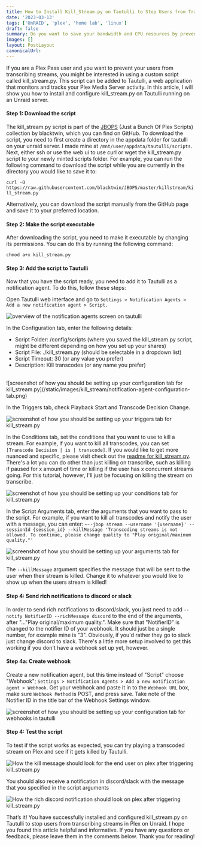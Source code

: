 ```yaml
---
title: How to Install Kill_Stream.py on Tautulli to Stop Users from Transcribing Streams in Plex on an Unraid server
date: '2023-03-13'
tags: ['UnRAID', 'plex', 'home lab', 'linux']
draft: false
summary: Do you want to save your bandwidth and CPU resources by preventing your Plex users from transcribing streams? If so, you should check out kill_stream.py, a custom script that can kill any stream based on your conditions... such as a user transcribing content that you would rather they didn't. I can show you how.
images: []
layout: PostLayout
canonicalUrl:
---
```


If you are a Plex Pass user and you want to prevent your users from transcribing streams, you might be interested in using a custom script called kill_stream.py. This script can be added to Tautulli, a web application that monitors and tracks your Plex Media Server activity. In this article, I will show you how to install and configure kill_stream.py on Tautulli running on an Unraid server.

#### Step 1: Download the script

The kill_stream.py script is part of the [JBOPS](https://github.com/blacktwin/JBOPS/) (Just a Bunch Of Plex Scripts) collection by blacktwin, which you can find on GitHub. To download the script, you need to first create a directory in the appdata folder for tautulli on your unraid server. I made mine at `/mnt/user/appdata/tautulli/scripts`. Next, either ssh or use the web ui to use curl or wget the kill_stream.py script to your newly minted scripts folder. For example, you can run the following command to download the script while you are currently in the directory you would like to save it to:

`curl -O https://raw.githubusercontent.com/blacktwin/JBOPS/master/killstream/kill_stream.py`

Alternatively, you can download the script manually from the GitHub page and save it to your preferred location.

#### Step 2: Make the script executable

After downloading the script, you need to make it executable by changing its permissions. You can do this by running the following command:

`chmod a+x kill_stream.py`

#### Step 3: Add the script to Tautulli

Now that you have the script ready, you need to add it to Tautulli as a notification agent. To do this, follow these steps:

Open Tautulli web interface and go to `Settings > Notification Agents > Add a new notification agent > Script.`

![overview of the notification agents screen on tautulli](/static/images/kill_stream/notification-agents-screen.png)

In the Configuration tab, enter the following details:

- Script Folder: /config/scripts (where you saved the kill_stream.py script, might be different depending on how you set up your shares)
- Script File: ./kill_stream.py (should be selectable in a dropdown list)
- Script Timeout: 30 (or any value you prefer)
- Description: Kill transcodes (or any name you prefer)

<br />
![screenshot of how you should be setting up your configuration tab for kill_stream.py](/static/images/kill_stream/notification-agent-configuration-tab.png)

In the Triggers tab, check Playback Start and Transcode Decision Change.

![screenshot of how you should be setting up your triggers tab for kill_stream.py](/static/images/kill_stream/notification-agent-triggers-tab.png)

In the Conditions tab, set the conditions that you want to use to kill a stream. For example, if you want to kill all transcodes, you can set `[Transcode Decision | is | transcode]`. If you would like to get more nuanced and specific, please visit check out the [readme for kill_stream.py](https://github.com/blacktwin/JBOPS/tree/master/killstream). There's a lot you can do other than just killing on transcribe, such as killing if paused for x amount of time or killing if the user has x concurrent streams going. For this tutorial, however, I'll just be focusing on killing the stream on transcribe.

![screenshot of how you should be setting up your conditions tab for
kill_stream.py](/static/images/kill_stream/notification-agent-conditions-tab.png)

In the Script Arguments tab, enter the arguments that you want to pass to the script. For example, if you want to kill all transcodes and notify the user with a message, you can enter:
`–--jbop stream --username '{username}' --sessionId {session_id} --killMessage 'Transcoding streams is not allowed. To continue, please change quality to "Play original/maximum quality."'`

![screenshot of how you should be setting up your arguments tab for
kill_stream.py](/static/images/kill_stream/notification-agent-arguments-tab.png)

The `--killMessage` argument specifies the message that will be sent to the user when their stream is killed. Change it to whatever you would like to show up when the users stream is killed!

#### Step 4: Send rich notifications to discord or slack

In order to send rich notifications to discord/slack, you just need to add `--notify NotifierID --richMessage discord` to the end of the arguments, after "..."Play original/maximum quality.". Make sure that "NotifierID" is changed to the notifier ID of your webhook. It should just be a single number, for example mine is "3". Obviously, if you'd rather they go to slack just change discord to slack. There's a little more setup involved to get this working if you don't have a webhook set up yet, however.

#### Step 4a: Create webhook

Create a new notification agent, but this time instead of "Script" choose "Webhook"; `Settings > Notification Agents > Add a new notification agent > Webhook`. Get your webhook and paste it in to the `Webhook URL` box, make sure `Webhook Method` is POST, and press save. Take note of the Notifier ID in the title bar of the Webhook Settings window.

![screenshot of how you should be setting up your configuration tab for
webhooks in tautulli](/static/images/kill_stream/webhook-configuration.png)

#### Step 4: Test the script

To test if the script works as expected, you can try playing a transcoded stream on Plex and see if it gets killed by Tautulli.

![How the kill message should look for the end user on plex after triggering kill_stream.py](/static/images/kill_stream/kill-message-plex.png)

You should also receive a notification in discord/slack with the message that you specified in the script arguments

![How the rich discord notification should look on plex after triggering kill_stream.py](/static/images/kill_stream/kill-message-discord.png)

That’s it! You have successfully installed and configured kill_stream.py on Tautulli to stop users from transcribing streams in Plex on Unraid. I hope you found this article helpful and informative. If you have any questions or feedback, please leave them in the comments below. Thank you for reading!
